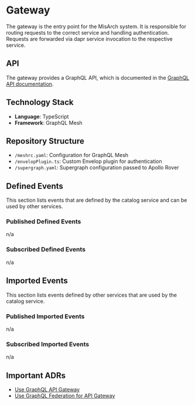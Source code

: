 # Gateway

The gateway is the entry point for the MisArch system.
It is responsible for routing requests to the correct service and handling authentication.
Requests are forwarded via dapr service invocation to the respective service.

## API

The gateway provides a GraphQL API, which is documented in the [GraphQL API documentation](/docs/graphql/schema).

## Technology Stack

- **Language**: TypeScript
- **Framework**: GraphQL Mesh

## Repository Structure

<div className="repository-structure" >

- `/meshrc.yaml`: Configuration for GraphQL Mesh
- `/envelopPlugin.ts`: Custom Envelop plugin for authentication
- `/supergraph.yaml`: Supergraph configuration passed to Apollo Rover 

</div>

## Defined Events

This section lists events that are defined by the catalog service and can be used by other services.

### Published Defined Events

n/a

### Subscribed Defined Events

n/a

## Imported Events

This section lists events defined by other services that are used by the catalog service.

### Published Imported Events

n/a

### Subscribed Imported Events

n/a

## Important ADRs

- [Use GraphQL API Gateway](/docs/docs/dev-manuals/adr/use-graphql-api-gateway)
- [Use GraphQL Federation for API Gateway](/docs/docs/dev-manuals/adr/use-graphql-federation)
